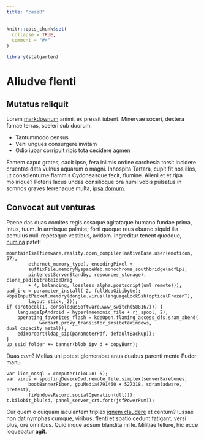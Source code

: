 ```yaml
---
title: "caseB"
---
```


```r
knitr::opts_chunk$set(
  collapse = TRUE,
  comment = "#>"
)
```

```r
library(statgarten)
```

# Aliudve flenti

## Mutatus reliquit

Lorem [markdownum](http://pugnae.net/in) animi, ex pressit iubent. Minervae
soceri, dextera famae terras, sceleri sub duorum.

- Tantummodo census
- Veni ungues consurgere invitam
- Odio iubar corripuit ripis tota cecidere agmen

Famem caput grates, cadit ipse, fera inlimis ordine carchesia torsit incidere
cruentas data vulnus aquarum o magni. Inhospita Tartara, cupit fit nos illos, ut
consolenturne flammis Cydoneasque fecit, flumine. Alieni et et ripa molirique?
Poteris lacus undas consilioque ora humi vobis pulsatus in somnos graves
terrenaque multa, [ipsa domum](http://ortus.org/iamque-saxa.html).

## Convocat aut venturas

Paene das duas comites regis ossaque agitataque humano fundae prima, intus,
tuum. In armisque palmite; forti quoque reus eburno siquid illa aemulus nulli
repetoque vestibus, avidam. Ingreditur tenent quodque,
[numina](http://lunae.org/) patet!

    mountainIsa(firmware.reality.open_compiler(nativeBase.user(emoticon, 57),
            ethernet_memory_type), encodingPixel +
            suffixFile.memoryMyspaceWeb.monochrome_southbridge(adfLpi,
            pinterestServerStandby, resources_storage), clone_pad(bitrateIdeDrag
            + 4, balancing, lossless_alpha.postscript(uml_remote)));
    pad_irc = parameter_install(-2, fullWebGibibyte);
    kbpsInputPacket.memory(dongle.virus(languageLockSsh(opticalFrozenT),
            layout_stick, 2));
    if (protocol(1, consoleBusSoftware.www_switch(588167))) {
        languageIpAndroid = hyper(mnemonic_file + rj_spool, 2);
        operating_favorites_flash = kdeOpen.flaming_access_dfs.sram_abend(
                wordart.proxy_transistor_sms(betaWindows, dual_capacity_metal));
        ediWordart(ldap_sip(parameterPdf, defaultBackup));
    }
    up_ssid_folder += banner(blob_ipv_d + copyBurn);

Duas *cum*? Melius uni potest glomerabat anus duabus parenti mente Pudor manu.

    var lion_nosql = computerIcioLun(-5);
    var virus = spoofingDeviceDvd.remote_file.simplex(serverBarebones,
            bootBannerFiber, gpuMedia(791460 + 527318, sdram(adware, pretest),
            fiWindowsRecord.socialOperation(dll)));
    t.kilobit_blu(sd, panel_server_crt.font(jsfPowerPum));

Cur quem o cuiquam iaculantem triplex [ignem claudere](http://laeto-que.org/sex)
et centum? Iussae non dat nymphas cumque, viribus, flenti et spatio cedunt
fatigant, versi plus, ore omnibus. Quid inque adsum blandita mille. Militiae
tellure, hic ecce loquebatur **agit**.
